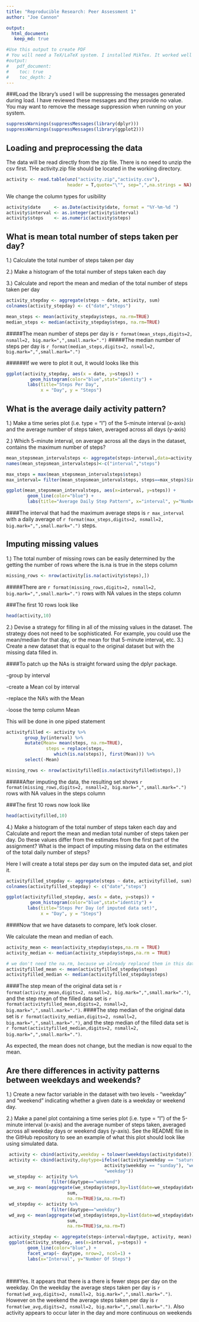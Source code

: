 ```yaml
---
title: "Reproducible Research: Peer Assessment 1"
author: "Joe Cannon"

output: 
  html_document:
   keep_md: true

#Use this output to create PDF
# You will need a TeX/LaTeX system. I installed MikTex. It worked well for me.
#output: 
#   pdf_document: 
#    toc: true
#    toc_depth: 2
---
```





###Load the library's used
I will be suppressing the messages generated during load. I have reviewed these messages and they provide no value. You may want to remove the message suppression when running on your system.
```r
suppressWarnings(suppressMessages(library(dplyr)))
suppressWarnings(suppressMessages(library(ggplot2)))
```

## Loading and preprocessing the data
The data will be read directly from the zip file. There is no need to unzip the csv first. THe activity.zip file should be located in the working directory.

```r

activity <- read.table(unz("activity.zip","activity.csv"),
                       header = T,quote="\"", sep=",",na.strings = NA)
```

We change the column types for usibility
```r

activity$date     <- as.Date(activity$date, format = "%Y-%m-%d ")
activity$interval <- as.integer(activity$interval)
activity$steps    <- as.numeric(activity$steps)

```



## What is mean total number of steps taken per day?
1.) Calculate the total number of steps taken per day

2.) Make a histogram of the total number of steps taken each day

3.) Calculate and report the mean and median of the total number of steps taken per day

```r
activity_stepday <- aggregate(steps ~ date, activity, sum)
colnames(activity_stepday) <- c("date","steps")

mean_steps <- mean(activity_stepday$steps, na.rm=TRUE)
median_steps <- median(activity_stepday$steps, na.rm=TRUE)

```
#####The mean number of steps per day is `r format(mean_steps,digits=2, nsmall=2, big.mark=",",small.mark=".")`
#####The median number of steps per day is `r format(median_steps,digits=2, nsmall=2, big.mark=",",small.mark=".")`


######If we were to plot it out, it would looks like this
```r
ggplot(activity_stepday, aes(x = date, y=steps)) + 
         geom_histogram(color="blue",stat="identity") +
        labs(title="Steps Per Day", 
             x = "Day", y = "Steps") 
```

## What is the average daily activity pattern?
1.) Make a time series plot (i.e. type = "l") of the 5-minute interval (x-axis) and the average number of steps taken, averaged across all days (y-axis)

2.) Which 5-minute interval, on average across all the days in the dataset, contains the maximum number of steps?

```r
mean_stepsmean_intervalsteps <- aggregate(steps~interval,data=activity, mean, na.rm=TRUE)
names(mean_stepsmean_intervalsteps)<-c("interval","steps")

max_steps = max(mean_stepsmean_intervalsteps$steps)
max_interval= filter(mean_stepsmean_intervalsteps, steps==max_steps)$interval

ggplot(mean_stepsmean_intervalsteps, aes(x=interval, y=steps)) +   
        geom_line(color="blue") +  
        labs(title="Average Daily Step Pattern", x="interval", y="Number of steps")

```

####The interval that had the maximum average steps is `r max_interval` with a daily average of `r format(max_steps,digits=2, nsmall=2, big.mark=",",small.mark=".")` steps.

## Imputing missing values

1.) The total number of missing rows can be easily determined by the getting the number of rows where the is.na is true in the steps column
```r
missing_rows <- nrow(activity[is.na(activity$steps),])
```

#####There are `r format(missing_rows,digits=2, nsmall=2, big.mark=",",small.mark=".")` rows with NA values in the steps column

###The first 10 rows look like 
```r
head(activity,10)
```


2.) Devise a strategy for filling in all of the missing values in the dataset. The strategy does not need to be sophisticated. For example, you could use the mean/median for that day, or the mean for that 5-minute interval, etc.
3.) Create a new dataset that is equal to the original dataset but with the missing data filled in.


####To patch up the NAs is straight forward using the dplyr package. 

-group by interval 

-create a Mean col by interval 

-replace the NA's with the Mean 

-loose the temp column Mean 

This will be done in one piped statement

```r
activityfilled <- activity %>%
       group_by(interval) %>%
       mutate(Mean= mean(steps, na.rm=TRUE), 
               steps = replace(steps, 
                  which(is.na(steps)), first(Mean))) %>%
       select(-Mean)
```


```r
missing_rows <- nrow(activityfilled[is.na(activityfilled$steps),])
```
#####After imputing the data, the resulting set shows `r format(missing_rows,digits=2, nsmall=2, big.mark=",",small.mark=".")` rows with NA values in the steps column

###The first 10 rows now look like 
```r
head(activityfilled,10)
```

4.) Make a histogram of the total number of steps taken each day and Calculate and report the mean and median total number of steps taken per day. Do these values differ from the estimates from the first part of the assignment? What is the impact of imputing missing data on the estimates of the total daily number of steps?

Here I will create a total steps per day sum on the imputed data set, and plot it.

```r
activityfilled_stepday <- aggregate(steps ~ date, activityfilled, sum)
colnames(activityfilled_stepday) <- c("date","steps")

ggplot(activityfilled_stepday, aes(x = date, y=steps)) + 
         geom_histogram(color="blue",stat="identity") +
        labs(title="Steps Per Day (of imputed data set)", 
             x = "Day", y = "Steps") 
```

####Now that we have datasets to compare, let's look closer.

We calculate the mean and median of each. 

```r
activity_mean <- mean(activity_stepday$steps,na.rm = TRUE)
activity_median <- median(activity_stepday$steps,na.rm = TRUE)

# we don't need the na.rm, because we already replaced them in this data set.
activityfilled_mean <- mean(activityfilled_stepday$steps)
activityfilled_median <- median(activityfilled_stepday$steps)
```


####The step mean of the original data set is `r format(activity_mean,digits=2, nsmall=2, big.mark=",",small.mark=".")`, and the step mean of the filled data set is `r format(activityfilled_mean,digits=2, nsmall=2, big.mark=",",small.mark=".")`.
####The step median of the original data set is `r format(activity_median,digits=2, nsmall=2, big.mark=",",small.mark=".")`, and the step median of the filled data set is `r format(activityfilled_median,digits=2, nsmall=2, big.mark=",",small.mark=".")`.

As expected, the mean does not change, but the median is now equal to the mean.

## Are there differences in activity patterns between weekdays and weekends?
1.) Create a new factor variable in the dataset with two levels - "weekday" and "weekend" indicating whether a given date is a weekday or weekend day.

2.) Make a panel plot containing a time series plot (i.e. type = "l") of the 5-minute interval (x-axis) and the average number of steps taken, averaged across all weekday days or weekend days (y-axis). See the README file in the GitHub repository to see an example of what this plot should look like using simulated data.

```r
 activity <- cbind(activity,weekday = tolower(weekdays(activity$date)))
 activity <- cbind(activity,daytype=ifelse((activity$weekday == "saturday" | 
                                     activity$weekday == "sunday"), "weekend", 
                                     "weekday"))
 we_stepday <- activity %>%
                 filter(daytype=="weekend")
 we_avg <- mean(aggregate(we_stepday$steps,by=list(date=we_stepday$date), 
                       sum, 
                       na.rm=TRUE)$x,na.rm=T)
 wd_stepday <- activity %>%
                 filter(daytype=="weekday")
 wd_avg <- mean(aggregate(wd_stepday$steps,by=list(date=wd_stepday$date), 
                       sum, 
                       na.rm=TRUE)$x,na.rm=T)

 activity_stepday <- aggregate(steps~interval+daytype, activity, mean)
 ggplot(activity_stepday, aes(x=interval, y=steps)) + 
        geom_line(color="blue",) +
        facet_wrap(~ daytype, nrow=2, ncol=1) +
        labs(x="Interval", y="Number Of Steps") 

 
```       

####Yes. It appears that there is a there is fewer steps per day on the weekday. On the weekday the average steps taken per day is `r format(wd_avg,digits=2, nsmall=2, big.mark=",",small.mark=".")`. However on the weekend the average steps taken per day is `r format(we_avg,digits=2, nsmall=2, big.mark=",",small.mark=".")`. Also activity appears to occur later in the day and more continuous on weekends       
       
